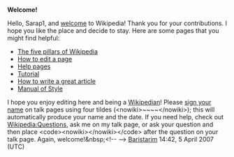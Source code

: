 <article id="10476958" title=User talk:Sarap1>
	<talkpage id="10476958" title="User talk:Sarap1">
'''Welcome!'''

Hello, Sarap1, and [[Wikipedia:Welcome, newcomers|welcome]] to Wikipedia! Thank you for your contributions. I hope you like the place and decide to stay. Here are some pages that you might find helpful:
*[[Wikipedia:Five pillars|The five pillars of Wikipedia]]
*[[Wikipedia:How to edit a page|How to edit a page]]
*[[Help:Contents|Help pages]]
*[[Wikipedia:Tutorial|Tutorial]]
*[[Wikipedia:Article development|How to write a great article]]
*[[Wikipedia:Manual of Style|Manual of Style]]
I hope you enjoy editing here and being a [[Wikipedia:Wikipedians|Wikipedian]]! Please [[Wikipedia:Sign your posts on talk pages|sign your name]] on talk pages using four tildes (&lt;nowiki&gt;~~~~&lt;/nowiki&gt;); this will automatically produce your name and the date. If you need help, check out [[Wikipedia:Questions]], ask me on my talk page, or ask your question and then place &lt;code&gt;&lt;nowiki&gt;{{helpme}}&lt;/nowiki&gt;&lt;/code&gt; after the question on your talk page. Again, welcome!&amp;nbsp;&lt;!-- {{welcome}} --&gt; [[User:Baristarim|Baristarim]] 14:42, 5 April 2007 (UTC)
	</talkpage>
</article>